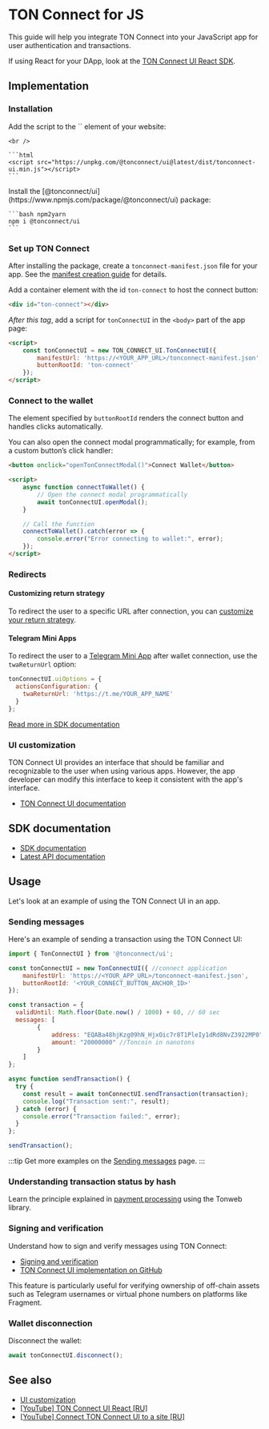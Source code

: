 

# TON Connect for JS

This guide will help you integrate TON Connect into your JavaScript app for user authentication and transactions.

If using React for your DApp, look at the [TON Connect UI React SDK](/v3/guidelines/ton-connect/frameworks/react).

## Implementation

### Installation

<Tabs groupId="Installation">
  <TabItem value="CDN" label="CDN">
    Add the script to the `<head>` element of your website:

    <br />

    ```html
    <script src="https://unpkg.com/@tonconnect/ui@latest/dist/tonconnect-ui.min.js"></script>
    ```
  </TabItem>

  <TabItem value="NPM" label="NPM">
    Install the [@tonconnect/ui](https://www.npmjs.com/package/@tonconnect/ui) package:

    ```bash npm2yarn
    npm i @tonconnect/ui
    ```
  </TabItem>
</Tabs>

### Set up TON Connect

After installing the package, create a `tonconnect-manifest.json` file for your app.
See the [manifest creation guide](/v3/guidelines/ton-connect/creating-manifest) for details.

Add a container element with the id `ton-connect` to host the connect button:

```html
<div id="ton-connect"></div>
```

_After this tag_, add a script for `tonConnectUI` in the `<body>` part of the app page:

```html
<script>
    const tonConnectUI = new TON_CONNECT_UI.TonConnectUI({
        manifestUrl: 'https://<YOUR_APP_URL>/tonconnect-manifest.json',
        buttonRootId: 'ton-connect'
    });
</script>
```

### Connect to the wallet

The element specified by `buttonRootId` renders the connect button and handles clicks automatically.

You can also open the connect modal programmatically; for example, from a custom button’s click handler:

```html
<button onclick="openTonConnectModal()">Connect Wallet</button>

<script>
    async function connectToWallet() {
        // Open the connect modal programmatically
        await tonConnectUI.openModal();
    }

    // Call the function
    connectToWallet().catch(error => {
        console.error("Error connecting to wallet:", error);
    });
</script>
```

### Redirects

#### Customizing return strategy

To redirect the user to a specific URL after connection, you can [customize your return strategy](https://github.com/ton-connect/sdk/tree/main/packages/ui#add-the-return-strategy).

#### Telegram Mini Apps

To redirect the user to a [Telegram Mini App](/v3/guidelines/dapps/tma/overview) after wallet connection, use the `twaReturnUrl` option:

```js
tonConnectUI.uiOptions = {
  actionsConfiguration: {
    twaReturnUrl: 'https://t.me/YOUR_APP_NAME'
  }
};
```

[Read more in SDK documentation](https://github.com/ton-connect/sdk/tree/main/packages/ui#use-inside-twa-telegram-web-app)

### UI customization

TON Connect UI provides an interface that should be familiar and recognizable to the user when using various apps. However, the app developer can modify this interface to keep it consistent with the app's interface.

- [TON Connect UI documentation](https://github.com/ton-connect/sdk/tree/main/packages/ui#ui-customisation)

## SDK documentation

- [SDK documentation](https://github.com/ton-connect/sdk/blob/main/packages/ui/README.md)
- [Latest API documentation](https://ton-connect.github.io/sdk/modules/_tonconnect_ui.html)

## Usage

Let's look at an example of using the TON Connect UI in an app.

### Sending messages

Here's an example of sending a transaction using the TON Connect UI:

```js
import { TonConnectUI } from '@tonconnect/ui';

const tonConnectUI = new TonConnectUI({ //connect application
    manifestUrl: 'https://<YOUR_APP_URL>/tonconnect-manifest.json',
    buttonRootId: '<YOUR_CONNECT_BUTTON_ANCHOR_ID>'
});

const transaction = {
  validUntil: Math.floor(Date.now() / 1000) + 60, // 60 sec
  messages: [
        {
            address: "EQABa48hjKzg09hN_HjxOic7r8T1PleIy1dRd8NvZ3922MP0", // destination address
            amount: "20000000" //Toncoin in nanotons
        }
    ]
};

async function sendTransaction() {
  try {
    const result = await tonConnectUI.sendTransaction(transaction);
    console.log("Transaction sent:", result);
  } catch (error) {
    console.error("Transaction failed:", error);
  }
};

sendTransaction();
```

:::tip
Get more examples on the [Sending messages](/v3/guidelines/ton-connect/cookbook/ton-transfer) page.
:::

### Understanding transaction status by hash

Learn the principle explained in [payment processing](/v3/guidelines/dapps/asset-processing/payments-processing#check-contracts-transactions) using the Tonweb library.

### Signing and verification

Understand how to sign and verify messages using TON Connect:

- [Signing and verification](/v3/guidelines/ton-connect/verifying-signed-in-users)
- [TON Connect UI implementation on GitHub](https://github.com/ton-connect/sdk/tree/main/packages/ui#add-connect-request-parameters-ton_proof)

This feature is particularly useful for verifying ownership of off-chain assets such as Telegram usernames or virtual phone numbers on platforms like Fragment.

### Wallet disconnection

Disconnect the wallet:

```js
await tonConnectUI.disconnect();
```

## See also

- [UI customization](https://github.com/ton-connect/sdk/tree/main/packages/ui#ui-customisation)
- [\[YouTube\] TON Connect UI React \[RU\]](https://youtu.be/wIMbkJHv0Fs?list=PLyDBPwv9EPsCJ226xS5_dKmXXxWx1CKz_&t=1747)
- [\[YouTube\] Connect TON Connect UI to a site \[RU\]](https://www.youtube.com/watch?v=HUQ1DPfFxG4&list=PLyDBPwv9EPsAIWi8vgic9kiV3KF_wvIcz&index=4)

<Feedback />
